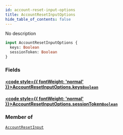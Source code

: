 ```yaml
---
id: account-reset-input-options
title: AccountResetInputOptions
hide_table_of_contents: false
---
```








No description

```graphql
input AccountResetInputOptions {
  keys: Boolean
  sessionToken: Boolean
}
```


### Fields

#### [<code style={{ fontWeight: 'normal' }}>AccountResetInputOptions.<b>keys</b></code>](#)<Bullet />[`Boolean`](/gql-api/scalars/boolean) <Badge class="secondary" text="scalar"/>
> 
> 

#### [<code style={{ fontWeight: 'normal' }}>AccountResetInputOptions.<b>sessionToken</b></code>](#)<Bullet />[`Boolean`](/gql-api/scalars/boolean) <Badge class="secondary" text="scalar"/>
> 
> 



### Member of

[`AccountResetInput`](/gql-api/inputs/account-reset-input)  <Badge className="secondary" text="input"/>



